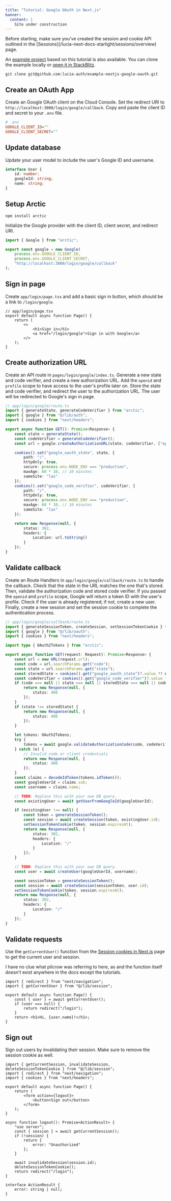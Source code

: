 ```yaml
---
title: "Tutorial: Google OAuth in Next.js"
banner:
  content: |
    Site under construction
---
```



<Aside>Before starting, make sure you've created the session and cookie API outlined in the [Sessions](/lucia-next-docs-starlight/sessions/overview) page.</Aside>

An [example project](https://github.com/lucia-auth/example-nextjs-google-oauth) based on this tutorial is also available. You can clone the example locally or [open it in StackBlitz](https://stackblitz.com/github/lucia-auth/example-nextjs-google-oauth).

```
git clone git@github.com:lucia-auth/example-nextjs-google-oauth.git
```

## Create an OAuth App

Create an Google OAuth client on the Cloud Console. Set the redirect URI to `http://localhost:3000/login/google/callback`. Copy and paste the client ID and secret to your `.env` file.

```ini
# .env
GOOGLE_CLIENT_ID=""
GOOGLE_CLIENT_SECRET=""
```

## Update database

Update your user model to include the user's Google ID and username.

```ts
interface User {
	id: number;
	googleId: string;
	name: string;
}
```

## Setup Arctic

```
npm install arctic
```

Initialize the Google provider with the client ID, client secret, and redirect URI.

```ts
import { Google } from "arctic";

export const google = new Google(
	process.env.GOOGLE_CLIENT_ID,
	process.env.GOOGLE_CLIENT_SECRET,
	"http://localhost:3000/login/google/callback"
);
```

## Sign in page

Create `app/login/page.tsx` and add a basic sign in button, which should be a link to `/login/google`.

```tsx
// app/login/page.tsx
export default async function Page() {
	return (
		<>
			<h1>Sign in</h1>
			<a href="/login/google">Sign in with Google</a>
		</>
	);
}
```

## Create authorization URL

Create an API route in `pages/login/google/index.ts`. Generate a new state and code verifier, and create a new authorization URL. Add the `openid` and `profile` scope to have access to the user's profile later on. Store the state and code verifier, and redirect the user to the authorization URL. The user will be redirected to Google's sign in page.

```ts
// app/login/google/route.ts
import { generateState, generateCodeVerifier } from "arctic";
import { google } from "@/lib/auth";
import { cookies } from "next/headers";

export async function GET(): Promise<Response> {
	const state = generateState();
	const codeVerifier = generateCodeVerifier();
	const url = google.createAuthorizationURL(state, codeVerifier, ["openid", "profile"]);

	cookies().set("google_oauth_state", state, {
		path: "/",
		httpOnly: true,
		secure: process.env.NODE_ENV === "production",
		maxAge: 60 * 10, // 10 minutes
		sameSite: "lax"
	});
	cookies().set("google_code_verifier", codeVerifier, {
		path: "/",
		httpOnly: true,
		secure: process.env.NODE_ENV === "production",
		maxAge: 60 * 10, // 10 minutes
		sameSite: "lax"
	});

	return new Response(null, {
		status: 302,
		headers: {
			Location: url.toString()
		}
	});
}
```

## Validate callback

Create an Route Handlers in `app/login/google/callback/route.ts` to handle the callback. Check that the state in the URL matches the one that's stored. Then, validate the authorization code and stored code verifier. If you passed the `openid` and `profile` scope, Google will return a token ID with the user's profile. Check if the user is already registered; if not, create a new user. Finally, create a new session and set the session cookie to complete the authentication process.

```ts
// app/login/google/callback/route.ts
import { generateSessionToken, createSession, setSessionTokenCookie } from "@/lib/session";
import { google } from "@/lib/oauth";
import { cookies } from "next/headers";

import type { OAuth2Tokens } from "arctic";

export async function GET(request: Request): Promise<Response> {
	const url = new URL(request.url);
	const code = url.searchParams.get("code");
	const state = url.searchParams.get("state");
	const storedState = cookies().get("google_oauth_state")?.value ?? null;
	const codeVerifier = cookies().get("google_code_verifier")?.value ?? null;
	if (code === null || state === null || storedState === null || codeVerifier === null) {
		return new Response(null, {
			status: 400
		});
	}
	if (state !== storedState) {
		return new Response(null, {
			status: 400
		});
	}

	let tokens: OAuth2Tokens;
	try {
		tokens = await google.validateAuthorizationCode(code, codeVerifier);
	} catch (e) {
		// Invalid code or client credentials
		return new Response(null, {
			status: 400
		});
	}
	const claims = decodeIdToken(tokens.idToken());
	const googleUserId = claims.sub;
	const username = claims.name;

	// TODO: Replace this with your own DB query.
	const existingUser = await getUserFromGoogleId(googleUserId);

	if (existingUser !== null) {
		const token = generateSessionToken();
		const session = await createSession(token, existingUser.id);
		setSessionTokenCookie(token, session.expiresAt);
		return new Response(null, {
			status: 302,
			headers: {
				Location: "/"
			}
		});
	}

	// TODO: Replace this with your own DB query.
	const user = await createUser(googleUserId, username);

	const sessionToken = generateSessionToken();
	const session = await createSession(sessionToken, user.id);
	setSessionTokenCookie(token, session.expiresAt);
	return new Response(null, {
		status: 302,
		headers: {
			Location: "/"
		}
	});
}
```

## Validate requests

Use the `getCurrentUser()` function from the [Session cookies in Next.js](/lucia-next-docs-starlight/sessions/cookies/nextjs) page to get the current user and session.

<Aside title="Note from author">I have no clue what pilcrow was referring to here, as  and the function itself doesn't exist anywhere in the docs except the tutorials.</Aside>

```tsx
import { redirect } from "next/navigation";
import { getCurrentUser } from "@/lib/session";

export default async function Page() {
	const { user } = await getCurrentUser();
	if (user === null) {
		return redirect("/login");
	}
	return <h1>Hi, {user.name}!</h1>;
}
```

## Sign out

Sign out users by invalidating their session. Make sure to remove the session cookie as well.

```tsx
import { getCurrentSession, invalidateSession, deleteSessionTokenCookie } from "@/lib/session";
import { redirect } from "next/navigation";
import { cookies } from "next/headers";

export default async function Page() {
	return (
		<form action={logout}>
			<button>Sign out</button>
		</form>
	);
}

async function logout(): Promise<ActionResult> {
	"use server";
	const { session } = await getCurrentSession();
	if (!session) {
		return {
			error: "Unauthorized"
		};
	}

	await invalidateSession(session.id);
	deleteSessionTokenCookie();
	return redirect("/login");
}

interface ActionResult {
	error: string | null;
}
```